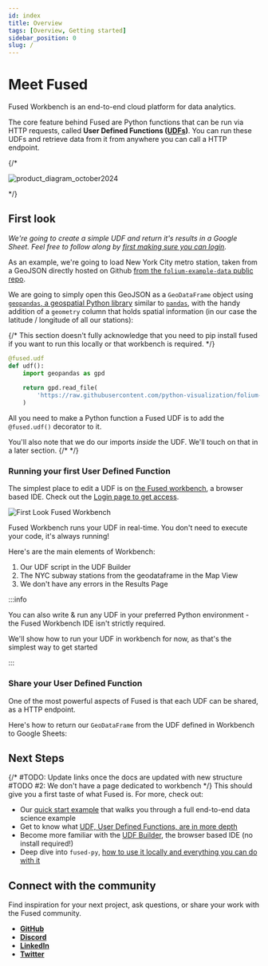 ```yaml
---
id: index
title: Overview
tags: [Overview, Getting started]
sidebar_position: 0
slug: /
---
```


# Meet Fused

Fused Workbench is an end-to-end cloud platform for data analytics. 

The core feature behind Fused are Python functions that can be run via HTTP requests, called **User Defined Functions ([UDFs](/core-concepts/why/))**. You can run these UDFs and retrieve data from it from anywhere you can call a HTTP endpoint.

{/* 

<img src="https://fused-magic.s3.us-west-2.amazonaws.com/main_marketing_website/product_diagram_october2024.png" alt="product_diagram_october2024" style={{}} />

 */}

## First look

_We're going to create a simple UDF and return it's results in a Google Sheet. Feel free to follow along by [first making sure you can login](/user-guide/login)._ 

As an example, we're going to load New York City metro station, taken from a GeoJSON directly hosted on Github [from the `folium-example-data` public repo](https://github.com/python-visualization/folium-example-data). 

We are going to simply open this GeoJSON as a `GeoDataFrame` object using [`geopandas`, a geospatial Python library](https://geopandas.org/en/stable/) similar to [`pandas`](https://pandas.pydata.org/docs/#), with the handy addition of a `geometry` column that holds spatial information (in our case the latitude / longitude of all our stations):

{/*  This section doesn't fully acknowledge that you need to pip install fused if you want to run this locally or that workbench is required.  */}
```python showLineNumbers
@fused.udf
def udf():
    import geopandas as gpd
    
    return gpd.read_file(
        'https://raw.githubusercontent.com/python-visualization/folium-example-data/main/subway_stations.geojson'
    )
```

All you need to make a Python function a Fused UDF is to add the `@fused.udf()` decorator to it.

You'll also note that we do our imports _inside_ the UDF. We'll touch on that in a later section.
{/* <!-- #TODO: Actually, you know, touch on that later --> */}

### Running your first User Defined Function

The simplest place to edit a UDF is on [the Fused workbench](/workbench), a browser based IDE. 
Check out the [Login page to get access](/user-guide/login). 

![First Look Fused Workbench](./index-imgs/Workbench-first-look.png) 

Fused Workbench runs your UDF in real-time. You don't need to execute your code, it's always running! 

Here's are the main elements of Workbench:
1. Our UDF script in the UDF Builder
2. The NYC subway stations from the geodataframe in the Map View
3. We don't have any errors in the Results Page

:::info

You can also write & run any UDF in your preferred Python environment - the Fused Workbench IDE isn't strictly required. 

We'll show how to run your UDF in workbench for now, as that's the simplest way to get started

:::

### Share your User Defined Function

One of the most powerful aspects of Fused is that each UDF can be shared, as a HTTP endpoint. 

Here's how to return our `GeoDataFrame` from the UDF defined in Workbench to Google Sheets:


<ReactPlayer className="video__player" playing={true} muted={true} controls height="100%" url="https://fused-magic.s3.us-west-2.amazonaws.com/workbench-walkthrough-videos/docs_rewrite/share_udf_to_sheets_updated.mp4" width="100%" />


## Next Steps

{/*
#TODO: Update links once the docs are updated with new structure
#TODO #2: We don't have a page dedicated to workbench
*/}
This should give you a first taste of what Fused is. For more, check out:
- Our [quick start example](/user-guide/quickstart) that walks you through a full end-to-end data science example
- Get to know what [UDF, User Defined Functions, are in more depth](/core-concepts/why)
- Become more familiar with the [UDF Builder](/workbench/udf-builder/), the browser based IDE (no install required!)
- Deep dive into `fused-py`, [how to use it locally and everything you can do with it](/python-sdk)

## Connect with the community

Find inspiration for your next project, ask questions, or share your work with the Fused community.

- [__GitHub__](https://github.com/fusedio/udfs/tree/main)
- [__Discord__](https://bit.ly/fusedslack)
- [__LinkedIn__](https://www.linkedin.com/company/fusedio/)
- [__Twitter__](https://twitter.com/Fused_io)
